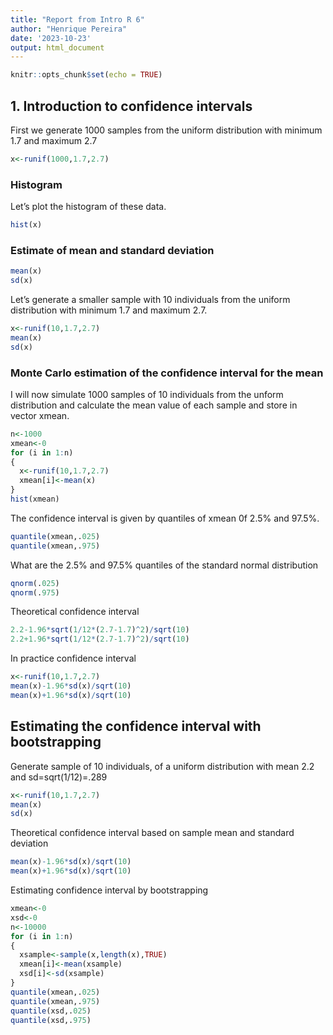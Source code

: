 ```yaml
---
title: "Report from Intro R 6"
author: "Henrique Pereira"
date: '2023-10-23'
output: html_document
---
```


```r
knitr::opts_chunk$set(echo = TRUE)
```

## 1. Introduction to confidence intervals

First we generate 1000 samples from the uniform distribution with minimum 1.7 and maximum 2.7

```r
x<-runif(1000,1.7,2.7)
```

### Histogram
Let's plot the histogram of these data.
```r
hist(x)
```


### Estimate of mean and standard deviation
```r
mean(x)
sd(x)
```

Let's generate a smaller sample with 10 individuals from the uniform distribution with minimum 1.7 and maximum 2.7.

```r
x<-runif(10,1.7,2.7)
mean(x)
sd(x)
```
### Monte Carlo estimation of the confidence interval for the mean
I will now simulate 1000 samples of 10 individuals from the unform distribution and calculate the mean value of each sample and store in vector xmean.
```r
n<-1000
xmean<-0
for (i in 1:n)
{
  x<-runif(10,1.7,2.7)
  xmean[i]<-mean(x)
}
hist(xmean)
```
The confidence interval is given by quantiles of xmean 0f 2.5% and 97.5%.
```r
quantile(xmean,.025)
quantile(xmean,.975)
```
What are the 2.5% and 97.5% quantiles of the standard normal distribution
```r
qnorm(.025)
qnorm(.975)
```
Theoretical confidence interval
```r
2.2-1.96*sqrt(1/12*(2.7-1.7)^2)/sqrt(10)
2.2+1.96*sqrt(1/12*(2.7-1.7)^2)/sqrt(10)
```

In practice confidence interval
```r
x<-runif(10,1.7,2.7)
mean(x)-1.96*sd(x)/sqrt(10)
mean(x)+1.96*sd(x)/sqrt(10)
```
## Estimating the confidence interval with bootstrapping

Generate sample of 10 individuals, of a uniform distribution with mean 2.2 and sd=sqrt(1/12)=.289
```r
x<-runif(10,1.7,2.7)
mean(x)
sd(x)
```

Theoretical confidence interval based on sample mean and standard deviation
```r
mean(x)-1.96*sd(x)/sqrt(10)
mean(x)+1.96*sd(x)/sqrt(10)
```

Estimating confidence interval by bootstrapping
```r
xmean<-0
xsd<-0
n<-10000
for (i in 1:n)
{
  xsample<-sample(x,length(x),TRUE)
  xmean[i]<-mean(xsample)
  xsd[i]<-sd(xsample)
}
quantile(xmean,.025)
quantile(xmean,.975)
quantile(xsd,.025)
quantile(xsd,.975)
```

